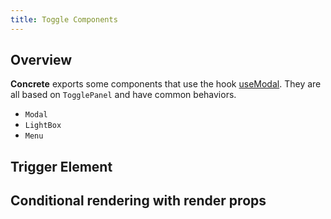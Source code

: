 ```yaml
---
title: Toggle Components
---
```


## Overview

**Concrete** exports some components that use the hook [useModal](https://github.com/flaviendelangle/use-modal).
They are all based on `TogglePanel` and have common behaviors.

* `Modal`
* `LightBox`
* `Menu`

## Trigger Element
## Conditional rendering with render props
